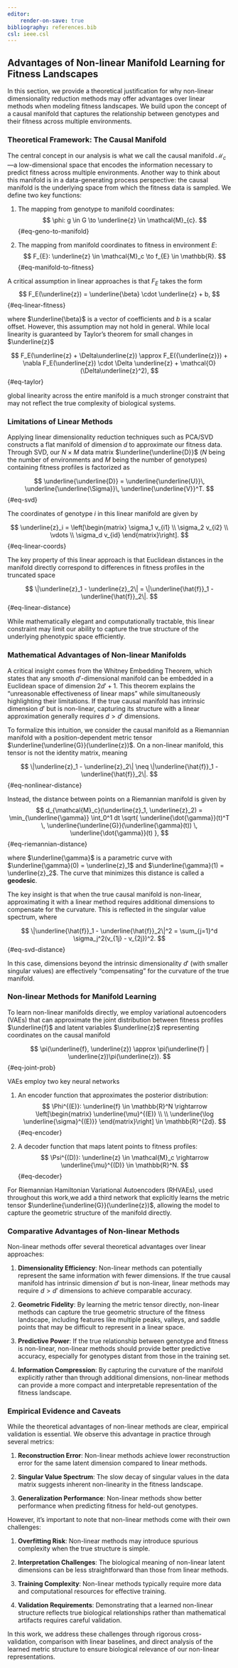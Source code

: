 ```yaml
---
editor:
    render-on-save: true
bibliography: references.bib
csl: ieee.csl
---
```


## Advantages of Non-linear Manifold Learning for Fitness Landscapes {#sec-nonlinear}

In this section, we provide a theoretical justification for why non-linear
dimensionality reduction methods may offer advantages over linear methods when
modeling fitness landscapes. We build upon the concept of a causal manifold that
captures the relationship between genotypes and their fitness across multiple
environments.

### Theoretical Framework: The Causal Manifold

The central concept in our analysis is what we call the causal manifold
$\mathcal{M}_c$---a low-dimensional space that encodes the information necessary
to predict fitness across multiple environments. Another way to think about this
manifold is in a data-generating process perspective: the causal manifold is the
underlying space from which the fitness data is sampled. We define two key
functions:

1. The mapping from genotype to manifold coordinates:
$$
\phi: g \in G \to \underline{z} \in \mathcal{M}_{c}.
$${#eq-geno-to-manifold}

2. The mapping from manifold coordinates to fitness in environment $E$:
$$
F_{E}: \underline{z} \in \mathcal{M}_c \to f_{E} \in \mathbb{R}.
$${#eq-manifold-to-fitness}

A critical assumption in linear approaches is that $F_E$ takes the form
$$
F_E(\underline{z}) = \underline{\beta} \cdot \underline{z} + b,
$${#eq-linear-fitness}

where $\underline{\beta}$ is a vector of coefficients and $b$ is a scalar
offset. However, this assumption may not hold in general. While local linearity
is guaranteed by Taylor's theorem for small changes in $\underline{z}$

$$
F_E(\underline{z} + \Delta\underline{z}) \approx 
F_E({\underline{z}}) + 
\nabla F_E(\underline{z}) \cdot \Delta \underline{z} + 
\mathcal{O}(\Delta\underline{z}^2),
$${#eq-taylor}

global linearity across the entire manifold is a much stronger constraint that
may not reflect the true complexity of biological systems.

### Limitations of Linear Methods

Applying linear dimensionality reduction techniques such as PCA/SVD constructs a
flat manifold of dimension $d$ to approximate our fitness data. Through SVD, our
$N \times M$ data matrix $\underline{\underline{D}}$ ($N$ being the number of
environments and $M$ being the number of genotypes) containing fitness profiles
is factorized as

$$
\underline{\underline{D}} = 
\underline{\underline{U}}\, 
\underline{\underline{\Sigma}}\, 
\underline{\underline{V}}^T.
$${#eq-svd}

The coordinates of genotype $i$ in this linear manifold are given by

$$
\underline{z}_i = \left[\begin{matrix}
\sigma_1 v_{i1} \\
\sigma_2 v_{i2} \\
\vdots \\
\sigma_d v_{id}
\end{matrix}\right].
$${#eq-linear-coords}

The key property of this linear approach is that Euclidean distances in the
manifold directly correspond to differences in fitness profiles in the truncated
space

$$
\|\underline{z}_1 - \underline{z}_2\| = 
\|\underline{\hat{f}}_1 - \underline{\hat{f}}_2\|.
$${#eq-linear-distance}

While mathematically elegant and computationally tractable, this linear
constraint may limit our ability to capture the true structure of the underlying
phenotypic space efficiently.

### Mathematical Advantages of Non-linear Manifolds

A critical insight comes from the Whitney Embedding Theorem, which states that
any smooth $d'$-dimensional manifold can be embedded in a Euclidean space of
dimension $2d' + 1$. This theorem explains the "unreasonable effectiveness of
linear maps" while simultaneously highlighting their limitations. If the true
causal manifold has intrinsic dimension $d'$ but is non-linear, capturing its
structure with a linear approximation generally requires $d > d'$ dimensions.

To formalize this intuition, we consider the causal manifold as a Riemannian
manifold with a position-dependent metric tensor
$\underline{\underline{G}}(\underline{z})$. On a non-linear manifold, this
tensor is not the identity matrix, meaning

$$
\|\underline{z}_1 - \underline{z}_2\| \neq 
\|\underline{\hat{f}}_1 - \underline{\hat{f}}_2\|.
$${#eq-nonlinear-distance}

Instead, the distance between points on a Riemannian manifold is given by
$$
d_{\mathcal{M}_c}(\underline{z}_1, \underline{z}_2) = 
\min_{\underline{\gamma}} \int_0^1 dt
\sqrt{
    \underline{\dot{\gamma}}(t)^T \, 
    \underline{\underline{G}}(\underline{\gamma}(t)) \, 
    \underline{\dot{\gamma}}(t)
},
$${#eq-riemannian-distance}

where $\underline{\gamma}$ is a parametric curve with $\underline{\gamma}(0) =
\underline{z}_1$ and $\underline{\gamma}(1) = \underline{z}_2$. The curve that
minimizes this distance is called a **geodesic**.

The key insight is that when the true causal manifold is non-linear,
approximating it with a linear method requires additional dimensions to
compensate for the curvature. This is reflected in the singular value spectrum,
where

$$
\|\underline{\hat{f}}_1 - \underline{\hat{f}}_2\|^2 = 
\sum_{j=1}^d \sigma_j^2(v_{1j} - v_{2j})^2.
$${#eq-svd-distance}

In this case, dimensions beyond the intrinsic dimensionality $d'$ (with smaller
singular values) are effectively "compensating" for the curvature of the true
manifold.

### Non-linear Methods for Manifold Learning

To learn non-linear manifolds directly, we employ variational autoencoders
(VAEs) that can approximate the joint distribution between fitness profiles
$\underline{f}$ and latent variables $\underline{z}$ representing coordinates on
the causal manifold

$$
\pi(\underline{f}, \underline{z}) \approx 
\pi(\underline{f} | \underline{z})\pi(\underline{z}).
$${#eq-joint-prob}

VAEs employ two key neural networks

1. An encoder function that approximates the posterior distribution:
$$
\Phi^{(E)}: \underline{f} \in \mathbb{R}^N \rightarrow
\left[\begin{matrix}
\underline{\mu}^{(E)} \\ \\
\underline{\log \underline{\sigma}^{(E)}}
\end{matrix}\right] \in \mathbb{R}^{2d}.
$${#eq-encoder}

2. A decoder function that maps latent points to fitness profiles:
$$
\Psi^{(D)}: 
\underline{z} \in \mathcal{M}_c \rightarrow 
\underline{\mu}^{(D)} \in \mathbb{R}^N.
$${#eq-decoder}

For Riemannian Hamiltonian Variational Autoencoders (RHVAEs), used throughout
this work,we add a third network that explicitly learns the metric tensor
$\underline{\underline{G}}(\underline{z})$, allowing the model to capture the
geometric structure of the manifold directly.

### Comparative Advantages of Non-linear Methods

Non-linear methods offer several theoretical advantages over linear approaches:

1. **Dimensionality Efficiency**: Non-linear methods can potentially represent
the same information with fewer dimensions. If the true causal manifold has
intrinsic dimension $d'$ but is non-linear, linear methods may require $d > d'$
dimensions to achieve comparable accuracy.

2. **Geometric Fidelity**: By learning the metric tensor directly, non-linear
methods can capture the true geometric structure of the fitness landscape,
including features like multiple peaks, valleys, and saddle points that may be
difficult to represent in a linear space.

3. **Predictive Power**: If the true relationship between genotype and fitness
is non-linear, non-linear methods should provide better predictive accuracy,
especially for genotypes distant from those in the training set.

4. **Information Compression**: By capturing the curvature of the manifold
explicitly rather than through additional dimensions, non-linear methods can
provide a more compact and interpretable representation of the fitness
landscape.

### Empirical Evidence and Caveats

While the theoretical advantages of non-linear methods are clear, empirical
validation is essential. We observe this advantage in practice through several
metrics:

1. **Reconstruction Error**: Non-linear methods achieve lower reconstruction
error for the same latent dimension compared to linear methods.

2. **Singular Value Spectrum**: The slow decay of singular values in the data
matrix suggests inherent non-linearity in the fitness landscape.

3. **Generalization Performance**: Non-linear methods show better performance
when predicting fitness for held-out genotypes.

However, it's important to note that non-linear methods come with their own
challenges:

1. **Overfitting Risk**: Non-linear methods may introduce spurious complexity
when the true structure is simple.

2. **Interpretation Challenges**: The biological meaning of non-linear latent
dimensions can be less straightforward than those from linear methods.

3. **Training Complexity**: Non-linear methods typically require more data and
computational resources for effective training.

4. **Validation Requirements**: Demonstrating that a learned non-linear
structure reflects true biological relationships rather than mathematical
artifacts requires careful validation.

In this work, we address these challenges through rigorous cross-validation,
comparison with linear baselines, and direct analysis of the learned metric
structure to ensure biological relevance of our non-linear representations.